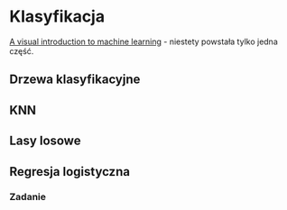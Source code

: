 # Klasyfikacja

[A visual introduction to machine learning](http://www.r2d3.us/visual-intro-to-machine-learning-part-1/) - niestety powstała tylko jedna część.

## Drzewa klasyfikacyjne

## KNN

## Lasy losowe

## Regresja logistyczna

### Zadanie